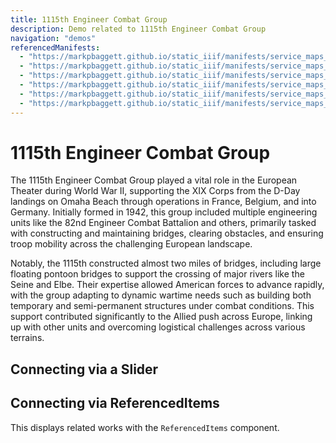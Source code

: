```yaml
---
title: 1115th Engineer Combat Group
description: Demo related to 1115th Engineer Combat Group
navigation: "demos"
referencedManifests:
  - "https://markpbaggett.github.io/static_iiif/manifests/service_maps_demo/service_maps_0087.json"
  - "https://markpbaggett.github.io/static_iiif/manifests/service_maps_demo/service_maps_0088.json"
  - "https://markpbaggett.github.io/static_iiif/manifests/service_maps_demo/service_maps_0089.json"
  - "https://markpbaggett.github.io/static_iiif/manifests/service_maps_demo/service_maps_0090.json"
  - "https://markpbaggett.github.io/static_iiif/manifests/service_maps_demo/service_maps_0091.json"
  - "https://markpbaggett.github.io/static_iiif/manifests/service_maps_demo/service_maps_0092.json"
---
```


# 1115th Engineer Combat Group

The 1115th Engineer Combat Group played a vital role in the European Theater during World War II, supporting the XIX
Corps from the D-Day landings on Omaha Beach through operations in France, Belgium, and into Germany. Initially formed
in 1942, this group included multiple engineering units like the 82nd Engineer Combat Battalion and others, primarily
tasked with constructing and maintaining bridges, clearing obstacles, and ensuring troop mobility across the challenging
European landscape.

Notably, the 1115th constructed almost two miles of bridges, including large floating pontoon bridges to support the
crossing of major rivers like the Seine and Elbe. Their expertise allowed American forces to advance rapidly, with the
group adapting to dynamic wartime needs such as building both temporary and semi-permanent structures under combat
conditions. This support contributed significantly to the Allied push across Europe, linking up with other units and
overcoming logistical challenges across various terrains.

## Connecting via a Slider

<Slider iiifContent="/api/facet/unit/1115th-engineer-combat-group.json" />

## Connecting via ReferencedItems

This displays related works with the `ReferencedItems` component.

<ReferencedItems />

